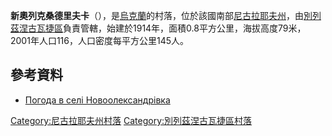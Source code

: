 {{coord|47|25|41|N|33|6|3|E|scale:100000|display=title}}

'''新奧列克桑德里夫卡'''（{{lang-uk|Новоолександрівка}}），是[[烏克蘭|烏克蘭]]的村落，位於該國南部[[尼古拉耶夫州|尼古拉耶夫州]]，由[[別列茲涅古瓦捷區|別列茲涅古瓦捷區]]負責管轄，始建於1914年，面積0.8平方公里，海拔高度79米，2001年人口116，人口密度每平方公里145人。

==參考資料==
* [http://weather.in.ua/ua/nikolaevskaja/17823 Погода в селі Новоолександрівка] {{Wayback|url=http://weather.in.ua/ua/nikolaevskaja/17823 |date=20160607001633 }}

[[Category:尼古拉耶夫州村落|Category:尼古拉耶夫州村落]]
[[Category:別列茲涅古瓦捷區村落|Category:別列茲涅古瓦捷區村落]]


{{Mykolaiv-geo-stub}}